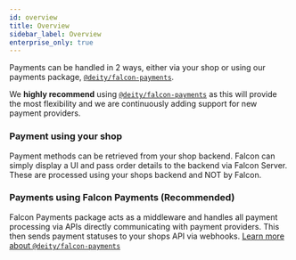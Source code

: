 ```yaml
---
id: overview
title: Overview
sidebar_label: Overview
enterprise_only: true
---
```


Payments can be handled in 2 ways, either via your shop or using our payments package, [`@deity/falcon-payments`](falcon-payments).

We **highly recommend** using [`@deity/falcon-payments`](falcon-payments) as this will provide the most flexibility and we are continuously adding support for new payment providers.

### Payment using your shop
Payment methods can be retrieved from your shop backend. Falcon can simply display a UI and pass order details to the backend via Falcon Server.  These are processed using your shops backend and NOT by Falcon.

### Payments using Falcon Payments (Recommended)
Falcon Payments package acts as a middleware and handles all payment processing via APIs directly communicating with payment providers. This then sends payment statuses to your shops API via webhooks.
[Learn more about `@deity/falcon-payments`](falcon-payments)
